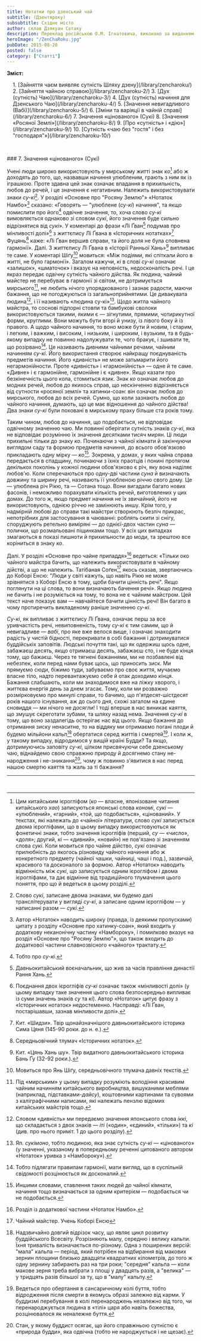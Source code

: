 ```yaml
---
title: Нотатки про дзенський чай
subtitle: (Дзентяроку)
subsubtitle: Східне місто
author: склав Дзякуан Сотаку
description: Переклад російською О.М. Ігнатовича, виконано за виданням «Тядо котен дзенсю» («Повна збірка класичних трактатів Шляху Чаю»)
heroImage: "/ZenChaRoku.jpg"
pubDate: 2015-08-20
posted: false
category: ["Статті"]
---
```


**Зміст:**
<section style="padding-left: 1rem;">
1. [Зайняття чаєм виявляє сутність Шляху дзену](/library/zencharoku/)
2. [Зайняття чайною справою](/library/zencharoku-2/)
3. [Дух (сутність) Чаю](/library/zencharoku-3/)
4. [Дух (сутність) начиння для Дзенського Чаю](/library/zencharoku-4/)
5. [Значення невигадливого (Вабі)](/library/zencharoku-5/)
6. [Зміни та варіяції в чайній справі](/library/zencharoku-6/)
7. Значення «цінованого» (Сукі)
8. [Значення «Росяної Землі»](/library/zencharoku-8/)
9. [Про «сутність» і «дію»](/library/zencharoku-9/)
10. [Сутність «чаю без "гостя" і без "господаря"»](/library/zencharoku-10/)
</section>

<p>&nbsp;</p>
### 7. Значення «цінованого» (Сукі)

Учені люди широко використовують у мирському житті знак _ко_[^1] або ж доходять до того, що, назвавши начиння улюбленим, грають з ним як із іграшкою. Проте здавна цей знак означає впадання в прихильність, любов до речей, і це значення є негативним. Належить використовувати знаки _су-кі_[^2]. У розділі «Основне про "Росяну Землю"» «Нотаток Намбо»[^3] сказано: «Говорять — "улюблене (_су-кі_) начиння", та якщо помислити про його[^4] одвічне значення, то, хоча слово _су-кі_ вимовляється однаково зі словом _сукі_, його значення буде сильно відрізнятися від _сукі_». У коментарі до фрази «Лі Ґван[^5] подумав про мінливості долі»[^6] з життєпису Лі Ґвана в «Історичних нотатках»[^7] Фуцянь[^8] каже: «Лі Ґван вершив справи, та його доля не була сповнена гармонії». Далі. З життєпису Лі Ґвана в «Історії Ранньої Хань»[^9] випливає те саме. У коментарі Шіґу[^10] мовиться: «Між подіями, які спіткали його в житті, не було гармонії». Загалом кажучи, _кі_ в слові _су-кі_ означає «залишок», «шматочок» і вказує на неповність, недосконалість речі. І це якраз передає одвічну сутність чайного дійства. Як людина, чайний майстер не перебуває в гармонії зі світом, не дотримується мирського[^11], не любить нічого упорядкованого і зазнає радости, маючи бажання, що не погоджуються із загальноприйнятими. Це дивакувата людина[^12], і її називають «людина су-кі»[^13]. Щодо житла чайного майстра, то соснові підпорні стовпи та бамбукові сволоки використовуються такими, якими є — зігнутими, прямими, чотирикутної форми, круглими. Вони можуть бути вгорі й унизу, із лівого боку й із правого. А щодо чайного начиння, то воно може бути й новим, і старим, і легким, і важким, і високим, і низьким, і широким, і вузьким, та в будь-якому випадку не повинно надолужувати те, чого бракує, і зшивати те, що розірвано[^14]. Це називають дивними чайними речами, чайним начинням _су-кі_. Його використання створює найкращу поєднуваність предметів начиння. Його «дивність» не може затьмарити його негармонійности. Проте «дивність» і «гармонійність» — одне й те саме. «Дивне» і є гармонійне, гармонійне і є «дивне». Якщо казати про безкінечність цього кола, стомиться язик. Знак _ко_ означає любов до модних речей, любов до якихось справ, що нескінченно відрізняється від сутности «росяної землі» та хатинки-соан: він означає любов до мирського, любов до всіх речей. Сумно, що коли зазнають любов до чайного начиння, думають, що це має відношення до чайного дійства! Два знаки _су-кі_ були поховані в мирському праху більше ста років тому.

Таким чином, любов до начиння, що подобається, не відповідає одвічному значенню чаю. Ми повинні оберігати сутність знаків _су-кі_, яка не відповідає розумінню їх значення десятками тисяч мирян. Ці люди прихильні тільки до знаку _ко_. Починаючи з чайної кімнати й закінчуючи виглядом саду та формою предметів начиння, до всього обов'язково прикладають одну мірку — _ко_[^15]. Зокрема, у домах, у яких чайна справа передається в спадщину, починаючи з їхніх праотців і понині протягом декількох поколінь у кожної людини обов'язково є річ, яку вона наділяє любов'ю. Коли сперечаються про одну-дві частини _суна_ й визначають довжину та ширину речі, називають її улюбленою річчю свого дому. Це — улюблена річ Рікю, та — Сотана тощо. Вони вигадали багато нових фасонів, і неможливо порахувати кількість речей, виготовлених у цих домах. До того ж, якщо предмет начиння не їх звичайний, його не використовують, однією річчю не замінюють иншу. Крім того, у надмірній любові до справи такі майстри створюють безліч прикрас, непотрібних для застосування в чаюванні: роблять скити зі снігу, споруджують ретельно виміряні — до однієї-двох частин _суна_ — полички, що розмальовані піщинками тощо. У всіх цих випадках змагаються в показі пишноти й прихильности до моди, та зрештою все коріниться в знаку _ко_.

Далі. У розділі «Основне про чайне приладдя»[^16] ведеться: «Тільки око чайного майстра бачить, що належить використовувати в чайному дійстві, а що не належить. Татібаная Соґен[^17] якось сказав, звертаючись до Коборі Енсю: "Люди у світі кажуть, що навіть Рікю не може зрівнятися з Коборі Енсю в тому, щоби бачити цінність речі". Якщо поглянути на ці слова, то вони визначають бачення речі». Якщо людина не бачить і не розуміється на тому, то вона не є чайним майстром. Цей текст наче показує вам — навчайтеся бачити цінність речі! Він багато в чому протиречить викладеному раніше значенню _су-кі_.

_Су-кі_, як випливає з життєпису Лі Ґвана, означає перш за все уривчастість речі, невиповненість, тому _су-кі_ є тим самим, що й невигадливе — _вабі_, про яке вже велося вище, і означає знаходити радість у чистій бідності, перекривати в собі бажання і дотримуватися буддійськіх заповітів. Людські почуття такі, що як одержиш щось одне, забажаєш десять, якщо отримаєш десять, забажаєш сто, і не буде кінця тому, що бажаєш. Через те тягнені бажаннями, ми не позбавлені від небезпек, коли перед нами буває щось, що приносить зиск. Ми прямуємо сюди, біжимо туди, забуваємо про своє життя, мучаємо власне тіло, надто перевантажуємо себе й отак доходимо кінця. Бажання слабшають, коли ми знаходимося вже на ліжку хворого, і життєва енергія день за днем згасає. Тому, коли ми розважно розмірковуємо про минулі справи, то бачимо, що п'ятдесят-шістдесят років нашого існування, аж до сього дня, схожі загалом на єдине сновиддя — ми нічого не досягли! І тоді вперше в нас виникає каяття, що змушує скреготати зубами, та шляху назад нема. Значення _су-кі_ в тому, що воно заздалегідь остерігає нас від цього. Якщо бажання до отримання зиску ненаситне, то на віддяку ми отримаємо погані плоди й будемо мільйони кальп[^18] обертатися серед життів і смертей[^19]. І коли ж, у такому випадку, відродимося у вищій країні Будди? Та якщо, дотримуючись заповіту _су-кі_, цілком присвячуючи себе дзенському чаю, віднайдемо свою справжню природу й досягнемо стану не-народження і не-зникання[^20], чому ж повинно з'явитися в нас перед нашою смертю каяття та жаль за ті бажання?

---


[^1]: Цим китайським ієрогліфом (_ко_ — власне, японізоване читання китайського _хао_) записуються японські слова _кономі_, _сукі_ — «улюблений», «гарний», «той, що подобається», «цінований». У текстах, які належать до «чайної» літератури, слово _сукі_ записується двома ієрогліфами, що в цьому випадку використовуються як фонетичні знаки, тобто значення ієрогліфів (перший, _су_ — «число», «доля»; другий, _кі_ — «дивний», «новий») не пов'язано зі значенням слова _сукі_. Коли мовиться про чайне дійство, _сукі_ означає прилюбність до якогось різновиду чайного начиння або ж конкретного предмету (чайної чашки, чайниці, чаші і под.), зазвичай, красивого та досконалого за формою. Автор «Нотаток» наводить відмінність між _сукі_, що записується одним ієрогліфом і двома ієрогліфами, та дає відмінне від традиційного тлумачення цього поняття, про що й ведеться в цьому розділі.

[^2]: Слово _сукі_, записане двома знаками, ми будемо далі транслітерувати у вигляді _су-кі_, а записане одним ієрогліфом — у написанні разом — _сукі_.

[^3]: Автор «Нотаток» наводить широку (правда, із деякими пропусками) цитату з розділу «Основне про хатинку-соан», який входить у додаткову неканонічну частину «Намбороку», і помилково вказує на розділ «Основне про "Росяну Землю"», що також входить до додаткової частини славнозвісного «чайного» трактату.

[^4]: Тобто про _су-кі_.

[^5]: Давньокитайський воєначальник, що жив за часів правління династії Рання Хань.

[^6]: Поєднання двох ієрогліфів _су-кі_ означає також «мінливості долі» (у цьому випадку таке значення цього слова безпосередньо випливає із суми значень знаків _су_ та _кі_). Автор «Нотаток» цитує фразу з «Історичних нотаток» недостеменно. Насправді: «Лі Ґван, постарішавши, зазнав мінливости долі».

[^7]: Кит. «Шидзи». Твір щонайзначнішого давньокитайського історика Сима Цяня (145-90 роки. до н. е.).

[^8]: Середньовічний тлумач «Історичних нотаток».

[^9]: Кит. «Цянь Хань шу». Твір видатного давньокитайського історика Бань Ґу (32-92 роки.).

[^10]: Мовиться про Янь Шіґу, середньовічного тлумача давніх текстів.

[^11]: Під «мирським» у цьому випадку розуміють володіння красивим чайним начинням китайського виробництва, вишуканими меблями (наприклад, підставками-_дайсу_), коштовними картинами та сувоями з каліграфічними написами, які належать пензлю відомих китайських майстрів тощо.

[^12]: Словом «дивність» ми передаємо значення японського слова _іккі_, що складається з двох знаків — _іті_ («один», «єдиний», «тільки») та _кі_ (див. про нього приміт. 1 до цього розділу).

[^13]: Яп. _сукімоно_, тобто людиною, яка знає сутність _су-кі_ — «цінованого» (у значенні, указаному в попередньому реченні цитованого автором «Нотаток» уривка з «Намбороку»).

[^14]: Тобто підлягати правилам гармонії, мати вигляд, що в суспільній свідомості розцінюється як досконалий.

[^15]: Иншими словами, ставлення таких людей до чайної кімнати, начиння тощо визначається за одним критерієм — подобається чи не подобається.

[^16]: Розділ із додаткової частини «Нотаток Намбо».

[^17]: Чайний майстер. Учень Коборі Енсю

[^18]: Надзвичайно довгий відрізок часу, що являє цикл розвитку буддійського Всесвіту. Розрізняють малу, середню і велику кальпи. Їхня тривалість визначається по-різному. Одна з поширених версій: "мала" кальпа — період, який потрібен на відбирання від макових зернин площини близько двадцяти квадратних кілометрів, до того ж одну зернину забирають раз на три роки; "середня" кальпа — коли макове зерня треба вибрати з площі у двадцять разів, а "велика" — у тридцять разів більшої за ту, що в "малу" кальпу.

[^19]: Ведеться про обертання в сансаричному колі буття, тобто відродження після смерти в якомусь образі залежно від карми. У буддизмі перебування в колі перенароджень незалежно від того, чи перенароджується людина в «тілі» царя або навіть божества, розцінювалося як неналежне буття.

[^20]: Стан, у якому буддист осягає, що його справжньою сутністю є «природа будди», яка одвічна (тобто не народжується і не щезає).

<p>&nbsp;</p>